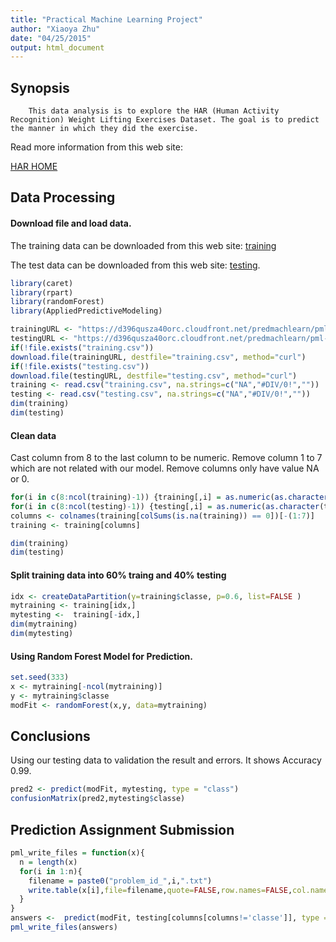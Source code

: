 ```yaml
---
title: "Practical Machine Learning Project"
author: "Xiaoya Zhu"
date: "04/25/2015"
output: html_document
---
```


## Synopsis

        This data analysis is to explore the HAR (Human Activity Recognition) Weight Lifting Exercises Dataset. The goal is to predict the manner in which they did the exercise. 

Read more information from this web site: 

[HAR HOME](http://groupware.les.inf.puc-rio.br/har)

## Data Processing 
####    Download file and load data.

The training data can be downloaded from this web site:
[training](https://d396qusza40orc.cloudfront.net/predmachlearn/pml-training.csv)

The test data can be downloaded from this web site:
[testing](https://d396qusza40orc.cloudfront.net/predmachlearn/pml-testing.csv).

```r
library(caret)
library(rpart)
library(randomForest)
library(AppliedPredictiveModeling)

trainingURL <- "https://d396qusza40orc.cloudfront.net/predmachlearn/pml-training.csv"
testingURL <- "https://d396qusza40orc.cloudfront.net/predmachlearn/pml-testing.csv"
if(!file.exists("training.csv"))
download.file(trainingURL, destfile="training.csv", method="curl")
if(!file.exists("testing.csv"))
download.file(testingURL, destfile="testing.csv", method="curl")
training <- read.csv("training.csv", na.strings=c("NA","#DIV/0!",""))
testing <- read.csv("testing.csv", na.strings=c("NA","#DIV/0!",""))
dim(training)
dim(testing)
```

#### Clean data

Cast column from 8 to the last column to be numeric.
Remove column 1 to 7 which are not related with our model.
Remove columns only have value NA or 0.

```r
for(i in c(8:ncol(training)-1)) {training[,i] = as.numeric(as.character(training[,i]))}
for(i in c(8:ncol(testing)-1)) {testing[,i] = as.numeric(as.character(testing[,i]))}
columns <- colnames(training[colSums(is.na(training)) == 0])[-(1:7)]
training <- training[columns]

dim(training)
dim(testing)
```

#### Split training data into 60% traing and 40% testing
```r
idx <- createDataPartition(y=training$classe, p=0.6, list=FALSE )
mytraining <- training[idx,]
mytesting <-  training[-idx,]
dim(mytraining)
dim(mytesting)
```

#### Using Random Forest Model for Prediction.

```r
set.seed(333)
x <- mytraining[-ncol(mytraining)]
y <- mytraining$classe
modFit <- randomForest(x,y, data=mytraining)
```

## Conclusions  

Using our testing data to validation the result and errors. It shows Accuracy 0.99. 
```r
pred2 <- predict(modFit, mytesting, type = "class")
confusionMatrix(pred2,mytesting$classe)
```

## Prediction Assignment Submission

```r
pml_write_files = function(x){
  n = length(x)
  for(i in 1:n){
    filename = paste0("problem_id_",i,".txt")
    write.table(x[i],file=filename,quote=FALSE,row.names=FALSE,col.names=FALSE)
  }
}
answers <-  predict(modFit, testing[columns[columns!='classe']], type = "class")
pml_write_files(answers)
```









